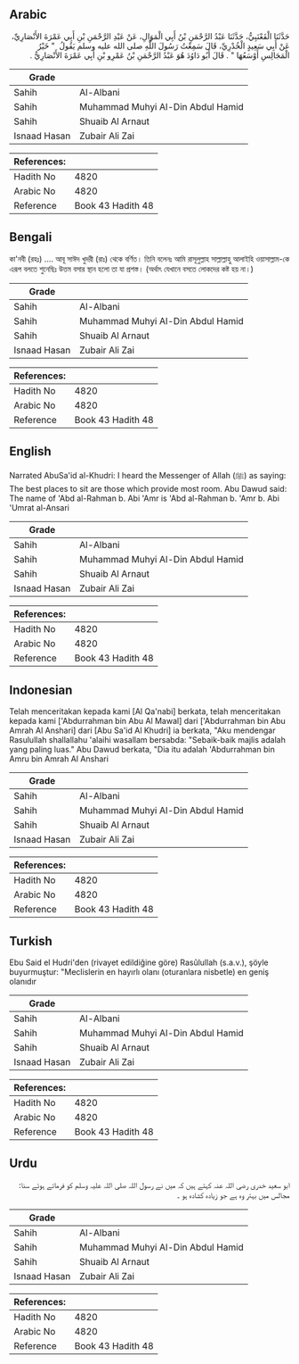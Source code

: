 ## Arabic


<div dir="rtl" lang="ar" style={{fontSize:'larger',backgroundColor:'#f8f9fa',padding:20}}>
حَدَّثَنَا الْقَعْنَبِيُّ، حَدَّثَنَا عَبْدُ الرَّحْمَنِ بْنُ أَبِي الْمَوَالِ، عَنْ عَبْدِ الرَّحْمَنِ بْنِ أَبِي عَمْرَةَ الأَنْصَارِيِّ، عَنْ أَبِي سَعِيدٍ الْخُدْرِيِّ، قَالَ سَمِعْتُ رَسُولَ اللَّهِ صلى الله عليه وسلم يَقُولُ ‏ "‏ خَيْرُ الْمَجَالِسِ أَوْسَعُهَا ‏"‏ ‏.‏ قَالَ أَبُو دَاوُدَ هُوَ عَبْدُ الرَّحْمَنِ بْنُ عَمْرِو بْنِ أَبِي عَمْرَةَ الأَنْصَارِيُّ ‏.‏
</div>
<div style={{backgroundColor:'#f8f9fa',padding:20, marginBottom: 10}}><table> <thead> <tr> <th>Grade</th> <th></th> </tr> </thead> <tbody> <tr><td>Sahih</td><td>Al-Albani</td></tr><tr><td>Sahih</td><td>Muhammad Muhyi Al-Din Abdul Hamid</td></tr><tr><td>Sahih</td><td>Shuaib Al Arnaut</td></tr><tr><td>Isnaad Hasan</td><td>Zubair Ali Zai</td></tr></tbody></table><table> <thead> <tr> <th>References:</th> <th></th> </tr> </thead> <tbody><tr><td>Hadith No</td><td>4820</td></tr><tr><td>Arabic No</td><td>4820</td></tr><tr><td>Reference</td><td>Book 43 Hadith 48</td></tr></tbody></table></div>

## Bengali


<div dir="ltr" lang="bn" style={{fontSize:'larger',backgroundColor:'#f8f9fa',padding:20}}>
কা'নবী (রহঃ) .... আবূ সাঈদ খুদরী (রাঃ) থেকে বর্ণিত। তিনি বলেনঃ আমি রাসূলুল্লাহ সাল্লাল্লাহু আলাইহি ওয়াসাল্লাম-কে এরূপ বলতে শুনেছিঃ উত্তম বসার স্থান হলো তা যা প্রশস্ত। (অর্থাৎ যেখানে বসতে লোকদের কষ্ট হয় না।)
</div>
<div style={{backgroundColor:'#f8f9fa',padding:20, marginBottom: 10}}><table> <thead> <tr> <th>Grade</th> <th></th> </tr> </thead> <tbody> <tr><td>Sahih</td><td>Al-Albani</td></tr><tr><td>Sahih</td><td>Muhammad Muhyi Al-Din Abdul Hamid</td></tr><tr><td>Sahih</td><td>Shuaib Al Arnaut</td></tr><tr><td>Isnaad Hasan</td><td>Zubair Ali Zai</td></tr></tbody></table><table> <thead> <tr> <th>References:</th> <th></th> </tr> </thead> <tbody><tr><td>Hadith No</td><td>4820</td></tr><tr><td>Arabic No</td><td>4820</td></tr><tr><td>Reference</td><td>Book 43 Hadith 48</td></tr></tbody></table></div>

## English


<div dir="ltr" lang="en" style={{fontSize:'larger',backgroundColor:'#f8f9fa',padding:20}}>
Narrated AbuSa'id al-Khudri: I heard the Messenger of Allah (ﷺ) as saying: The best places to sit are those which provide most room. Abu Dawud said: The name of 'Abd al-Rahman b. Abi 'Amr is 'Abd al-Rahman b. 'Amr b. Abi 'Umrat al-Ansari
</div>
<div style={{backgroundColor:'#f8f9fa',padding:20, marginBottom: 10}}><table> <thead> <tr> <th>Grade</th> <th></th> </tr> </thead> <tbody> <tr><td>Sahih</td><td>Al-Albani</td></tr><tr><td>Sahih</td><td>Muhammad Muhyi Al-Din Abdul Hamid</td></tr><tr><td>Sahih</td><td>Shuaib Al Arnaut</td></tr><tr><td>Isnaad Hasan</td><td>Zubair Ali Zai</td></tr></tbody></table><table> <thead> <tr> <th>References:</th> <th></th> </tr> </thead> <tbody><tr><td>Hadith No</td><td>4820</td></tr><tr><td>Arabic No</td><td>4820</td></tr><tr><td>Reference</td><td>Book 43 Hadith 48</td></tr></tbody></table></div>

## Indonesian


<div dir="ltr" lang="id" style={{fontSize:'larger',backgroundColor:'#f8f9fa',padding:20}}>
Telah menceritakan kepada kami [Al Qa'nabi] berkata, telah menceritakan kepada kami ['Abdurrahman bin Abu Al Mawal] dari ['Abdurrahman bin Abu Amrah Al Anshari] dari [Abu Sa'id Al Khudri] ia berkata, "Aku mendengar Rasulullah shallallahu 'alaihi wasallam bersabda: "Sebaik-baik majlis adalah yang paling luas." Abu Dawud berkata, "Dia itu adalah 'Abdurrahman bin Amru bin Amrah Al Anshari
</div>
<div style={{backgroundColor:'#f8f9fa',padding:20, marginBottom: 10}}><table> <thead> <tr> <th>Grade</th> <th></th> </tr> </thead> <tbody> <tr><td>Sahih</td><td>Al-Albani</td></tr><tr><td>Sahih</td><td>Muhammad Muhyi Al-Din Abdul Hamid</td></tr><tr><td>Sahih</td><td>Shuaib Al Arnaut</td></tr><tr><td>Isnaad Hasan</td><td>Zubair Ali Zai</td></tr></tbody></table><table> <thead> <tr> <th>References:</th> <th></th> </tr> </thead> <tbody><tr><td>Hadith No</td><td>4820</td></tr><tr><td>Arabic No</td><td>4820</td></tr><tr><td>Reference</td><td>Book 43 Hadith 48</td></tr></tbody></table></div>

## Turkish


<div dir="ltr" lang="tr" style={{fontSize:'larger',backgroundColor:'#f8f9fa',padding:20}}>
Ebu Said el Hudri'den (rivayet edildiğine göre) Rasûlullah (s.a.v.), şöyle buyurmuştur: "Meclislerin en hayırlı olanı (oturanlara nisbetle) en geniş olanıdır
</div>
<div style={{backgroundColor:'#f8f9fa',padding:20, marginBottom: 10}}><table> <thead> <tr> <th>Grade</th> <th></th> </tr> </thead> <tbody> <tr><td>Sahih</td><td>Al-Albani</td></tr><tr><td>Sahih</td><td>Muhammad Muhyi Al-Din Abdul Hamid</td></tr><tr><td>Sahih</td><td>Shuaib Al Arnaut</td></tr><tr><td>Isnaad Hasan</td><td>Zubair Ali Zai</td></tr></tbody></table><table> <thead> <tr> <th>References:</th> <th></th> </tr> </thead> <tbody><tr><td>Hadith No</td><td>4820</td></tr><tr><td>Arabic No</td><td>4820</td></tr><tr><td>Reference</td><td>Book 43 Hadith 48</td></tr></tbody></table></div>

## Urdu


<div dir="rtl" lang="ur" style={{fontSize:'larger',backgroundColor:'#f8f9fa',padding:20}}>
ابو سعید خدری رضی اللہ عنہ کہتے ہیں کہ میں نے رسول اللہ صلی اللہ علیہ وسلم کو فرماتے ہوئے سنا: مجالس میں بہتر وہ ہے جو زیادہ کشادہ ہو ۔
</div>
<div style={{backgroundColor:'#f8f9fa',padding:20, marginBottom: 10}}><table> <thead> <tr> <th>Grade</th> <th></th> </tr> </thead> <tbody> <tr><td>Sahih</td><td>Al-Albani</td></tr><tr><td>Sahih</td><td>Muhammad Muhyi Al-Din Abdul Hamid</td></tr><tr><td>Sahih</td><td>Shuaib Al Arnaut</td></tr><tr><td>Isnaad Hasan</td><td>Zubair Ali Zai</td></tr></tbody></table><table> <thead> <tr> <th>References:</th> <th></th> </tr> </thead> <tbody><tr><td>Hadith No</td><td>4820</td></tr><tr><td>Arabic No</td><td>4820</td></tr><tr><td>Reference</td><td>Book 43 Hadith 48</td></tr></tbody></table></div>